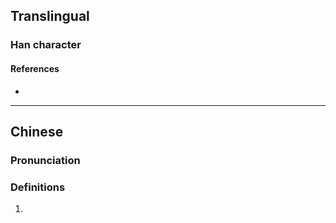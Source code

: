 {{character info/new}}
==Translingual==

===Han character===
{{Han char|rn=85|rad=水|as=17|sn=20|four=37120|canj=EANE|ids=⿰氵闎}}

====References====
* {{Han ref|kx=0662.070|dkj=18729|dj=1071.130|hdz=31791.010|uh=7041|ud=28737|bh=F469|bd=62569}}

----

==Chinese==
{{zh-forms}}

===Pronunciation===
{{zh-pron
|m=yuān
|c=jyun1
|mc=
|oc=
|ma=
|cat=
}}

===Definitions===
{{zh-hanzi}}

# {{rfdef|lang=zh}}